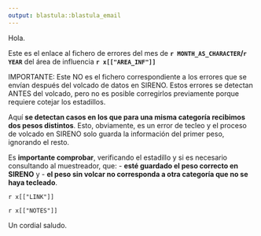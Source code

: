 ---
output: blastula::blastula_email 
---

Hola.

Este es el enlace al fichero de errores del mes de **`r MONTH_AS_CHARACTER`/`r YEAR`**
del área de influencia **`r x[["AREA_INF"]]`** 

IMPORTANTE: Este NO es el fichero correspondiente a los errores que se envían después
del volcado de datos en SIRENO. Estos errores se detectan ANTES del volcado, pero
no es posible corregirlos previamente porque requiere cotejar los estadillos.

Aquí **se detectan casos en los que para una misma categoría recibimos dos pesos
distintos**. Esto, obviamente, es un error de tecleo y el proceso de volcado en 
SIRENO solo guarda la información del primer peso, ignorando el resto.

Es **importante comprobar**, verificando el estadillo y si es necesario consultando
al muestreador, que:
- **esté guardado el peso correcto en SIRENO** y
- **el peso sin volcar no corresponda a otra categoría que no se haya tecleado**.

`r x[["LINK"]]`

`r x[["NOTES"]]`

Un cordial saludo.
